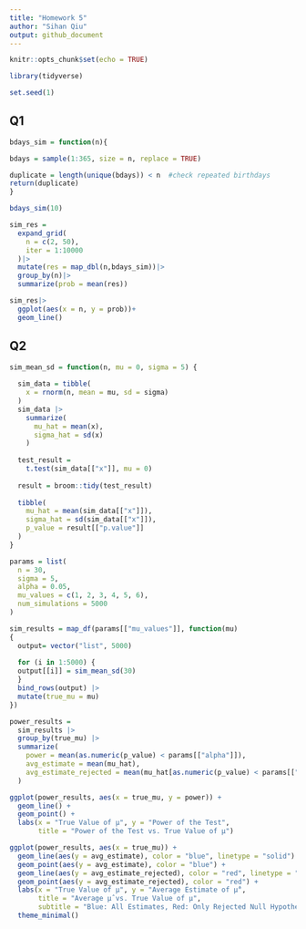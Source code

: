 ```yaml
---
title: "Homework 5"
author: "Sihan Qiu"
output: github_document
---
```


```r
knitr::opts_chunk$set(echo = TRUE)
```

```r
library(tidyverse)

set.seed(1)
```

## Q1
```r
bdays_sim = function(n){

bdays = sample(1:365, size = n, replace = TRUE)

duplicate = length(unique(bdays)) < n  #check repeated birthdays
return(duplicate)
}

bdays_sim(10)
```

```r
sim_res =
  expand_grid(
    n = c(2, 50),
    iter = 1:10000
  )|>
  mutate(res = map_dbl(n,bdays_sim))|>
  group_by(n)|>
  summarize(prob = mean(res))

sim_res|>
  ggplot(aes(x = n, y = prob))+
  geom_line()
```


## Q2
```r
sim_mean_sd = function(n, mu = 0, sigma = 5) {
  
  sim_data = tibble(
    x = rnorm(n, mean = mu, sd = sigma)
  )
  sim_data |>
    summarize(
      mu_hat = mean(x),
      sigma_hat = sd(x)
    )
  
  test_result = 
    t.test(sim_data[["x"]], mu = 0)
  
  result = broom::tidy(test_result)
  
  tibble(
    mu_hat = mean(sim_data[["x"]]),
    sigma_hat = sd(sim_data[["x"]]),
    p_value = result[["p.value"]]
  )
}
```


```r
params = list(
  n = 30,
  sigma = 5,
  alpha = 0.05,
  mu_values = c(1, 2, 3, 4, 5, 6),
  num_simulations = 5000
)
```


```r
sim_results = map_df(params[["mu_values"]], function(mu)
{
  output= vector("list", 5000)
  
  for (i in 1:5000) {
  output[[i]] = sim_mean_sd(30)
  }
  bind_rows(output) |>
  mutate(true_mu = mu)
})
```



```r
power_results = 
  sim_results |>
  group_by(true_mu) |>
  summarize(
    power = mean(as.numeric(p_value) < params[["alpha"]]),                      
    avg_estimate = mean(mu_hat),                       
    avg_estimate_rejected = mean(mu_hat[as.numeric(p_value) < params[["alpha"]]])
  )

```


```r
ggplot(power_results, aes(x = true_mu, y = power)) +
  geom_line() +
  geom_point() +
  labs(x = "True Value of μ", y = "Power of the Test",
       title = "Power of the Test vs. True Value of μ")
```

```r
ggplot(power_results, aes(x = true_mu)) +
  geom_line(aes(y = avg_estimate), color = "blue", linetype = "solid") +
  geom_point(aes(y = avg_estimate), color = "blue") +
  geom_line(aes(y = avg_estimate_rejected), color = "red", linetype = "dashed") +
  geom_point(aes(y = avg_estimate_rejected), color = "red") +
  labs(x = "True Value of μ", y = "Average Estimate of μ̂",
       title = "Average μ̂ vs. True Value of μ",
       subtitle = "Blue: All Estimates, Red: Only Rejected Null Hypothesis") +
  theme_minimal()
```

